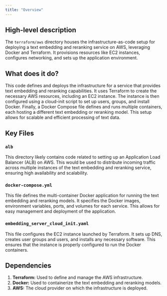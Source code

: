 ```yaml
---
title: "Overview"
---
```


## High-level description
The `terraform/aws` directory houses the infrastructure-as-code setup for deploying a text embedding and reranking service on AWS, leveraging Docker and Terraform. It provisions resources like EC2 instances, configures networking, and sets up the application environment.

## What does it do?
This code defines and deploys the infrastructure for a service that provides text embedding and reranking capabilities. It uses Terraform to create the necessary AWS resources, including an EC2 instance. The instance is then configured using a cloud-init script to set up users, groups, and install Docker. Finally, a Docker Compose file defines and runs multiple containers, each hosting a different text embedding or reranking model. This setup allows for scalable and efficient processing of text data.

## Key Files
### `alb`
This directory likely contains code related to setting up an Application Load Balancer (ALB) on AWS. This would be used to distribute incoming traffic across multiple instances of the text embedding and reranking service, ensuring high availability and scalability.

### `docker-compose.yml`
This file defines the multi-container Docker application for running the text embedding and reranking models. It specifies the Docker images, environment variables, ports, and volumes for each service. This allows for easy management and deployment of the application.

### `embedding_server_cloud_init.yaml`
This file configures the EC2 instance launched by Terraform. It sets up DNS, creates user groups and users, and installs any necessary software. This ensures that the instance is properly configured to run the Docker containers.

## Dependencies
1. **Terraform:** Used to define and manage the AWS infrastructure.
2. **Docker:** Used to containerize the text embedding and reranking models.
3. **AWS:** The cloud provider on which the infrastructure is deployed.
